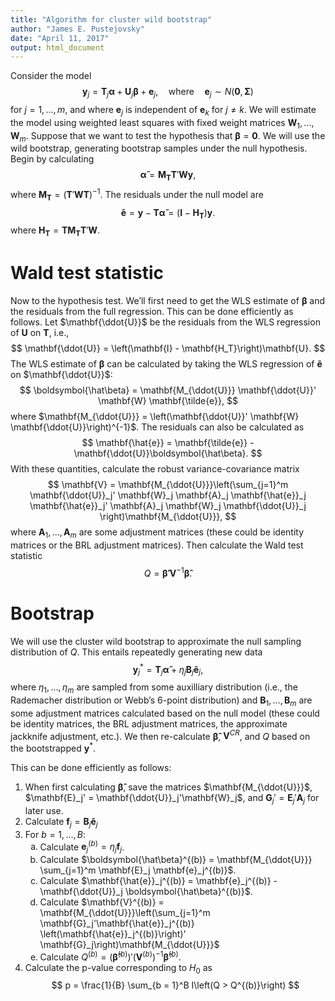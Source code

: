 ```yaml
---
title: "Algorithm for cluster wild bootstrap"
author: "James E. Pustejovsky"
date: "April 11, 2017"
output: html_document
---
```


Consider the model
$$
\mathbf{y}_j = \mathbf{T}_j \boldsymbol\alpha + \mathbf{U}_j \boldsymbol\beta + \mathbf{e}_j, \quad \text{where} \quad \mathbf{e}_j \sim N(\mathbf{0}, \boldsymbol\Sigma)
$$
for $j = 1,...,m$, and where $\mathbf{e}_j$ is independent of $\mathbf{e}_k$ for $j \neq k$. We will estimate the model using weighted least squares with fixed weight matrices $\mathbf{W}_1,...,\mathbf{W}_m$. 
Suppose that we want to test the hypothesis that $\boldsymbol\beta = \mathbf{0}$. We will use the wild bootstrap, generating bootstrap samples under the null hypothesis. Begin by calculating 
$$
\boldsymbol{\tilde\alpha} = \mathbf{M_T} \mathbf{T}'\mathbf{W}\mathbf{y},
$$
where $\mathbf{M_T} = \left(\mathbf{T}'\mathbf{W}\mathbf{T}\right)^{-1}$. The residuals under the null model are 
$$
\mathbf{\tilde{e}} = \mathbf{y} - \mathbf{T}\boldsymbol{\tilde\alpha} = \left(\mathbf{I} - \mathbf{H_T}\right) \mathbf{y}.
$$
where $\mathbf{H_T} = \mathbf{T} \mathbf{M_T} \mathbf{T}' \mathbf{W}$. 

# Wald test statistic

Now to the hypothesis test. We'll first need to get the WLS estimate of $\boldsymbol\beta$ and the residuals from the full regression. This can be done efficiently as follows. Let $\mathbf{\ddot{U}}$ be the residuals from the WLS regression of $\mathbf{U}$ on $\mathbf{T}$, i.e.,
$$
\mathbf{\ddot{U}} = \left(\mathbf{I} - \mathbf{H_T}\right)\mathbf{U}.
$$
The WLS estimate of $\boldsymbol\beta$ can be calculated by taking the WLS regression of $\mathbf{\tilde{e}}$ on $\mathbf{\ddot{U}}$:
$$
\boldsymbol{\hat\beta} = \mathbf{M_{\ddot{U}}} \mathbf{\ddot{U}}' \mathbf{W} \mathbf{\tilde{e}},
$$
where $\mathbf{M_{\ddot{U}}} = \left(\mathbf{\ddot{U}}' \mathbf{W} \mathbf{\ddot{U}}\right)^{-1}$. The residuals can also be calculated as
$$
\mathbf{\hat{e}} = \mathbf{\tilde{e}} - \mathbf{\ddot{U}}\boldsymbol{\hat\beta}.
$$
With these quantities, calculate the robust variance-covariance matrix
$$
\mathbf{V} = \mathbf{M_{\ddot{U}}}\left(\sum_{j=1}^m \mathbf{\ddot{U}}_j' \mathbf{W}_j \mathbf{A}_j \mathbf{\hat{e}}_j  \mathbf{\hat{e}}_j' \mathbf{A}_j \mathbf{W}_j \mathbf{\ddot{U}}_j \right)\mathbf{M_{\ddot{U}}},
$$
where $\mathbf{A}_1,...,\mathbf{A}_m$ are some adjustment matrices (these could be identity matrices or the BRL adjustment matrices). Then calculate the Wald test statistic
$$
Q = \boldsymbol{\hat\beta}' \mathbf{V}^{-1} \boldsymbol{\hat\beta}.
$$

# Bootstrap

We will use the cluster wild bootstrap to approximate the null sampling distribution of $Q$. This entails repeatedly generating new data 
$$
\mathbf{y}_j^* = \mathbf{T}_j \boldsymbol{\tilde\alpha} + \eta_j \mathbf{B}_j \boldsymbol{\tilde{e}}_j,
$$
where $\eta_1,...,\eta_m$ are sampled from some auxilliary distribution (i.e., the Rademacher distribution or Webb's 6-point distribution) and $\mathbf{B}_1,...,\mathbf{B}_m$ are some adjustment matrices calculated based on the null model (these could be identity matrices, the BRL adjustment matrices, the approximate jackknife adjustment, etc.). We then re-calculate $\boldsymbol{\hat\beta}$, $\mathbf{V}^{CR}$, and $Q$ based on the bootstrapped $\mathbf{y}^*$. 

This can be done efficiently as follows:

1. When first calculating $\boldsymbol{\hat\beta}$, save the matrices $\mathbf{M_{\ddot{U}}}$, $\mathbf{E}_j' = \mathbf{\ddot{U}}_j'\mathbf{W}_j$, and $\mathbf{G}_j' = \mathbf{E}_j' \mathbf{A}_j$ for later use. 
2. Calculate $\mathbf{f}_j = \mathbf{B}_j \boldsymbol{\tilde{e}}_j$
3. For $b = 1,...,B$:
    a. Calculate $\mathbf{e}_j^{(b)} = \eta_j \mathbf{f}_j$.
    b. Calculate $\boldsymbol{\hat\beta}^{(b)} = \mathbf{M_{\ddot{U}}} \sum_{j=1}^m \mathbf{E}_j \mathbf{e}_j^{(b)}$.
    c. Calculate $\mathbf{\hat{e}}_j^{(b)} = \mathbf{e}_j^{(b)} - \mathbf{\ddot{U}}_j \boldsymbol{\hat\beta}^{(b)}$.
    d. Calculate $\mathbf{V}^{(b)} = \mathbf{M_{\ddot{U}}}\left(\sum_{j=1}^m \mathbf{G}_j'\mathbf{\hat{e}}_j^{(b)} \left(\mathbf{\hat{e}}_j^{(b)}\right)' \mathbf{G}_j\right)\mathbf{M_{\ddot{U}}}$
    e. Calculate $Q^{(b)} = \left(\boldsymbol{\hat\beta}^{(b)}\right)' \left(\mathbf{V}^{(b)}\right)^{-1} \boldsymbol{\hat\beta}^{(b)}$.
4. Calculate the p-value corresponding to $H_0$ as 
    $$
    p = \frac{1}{B} \sum_{b = 1}^B I\left(Q > Q^{(b)}\right)
    $$

